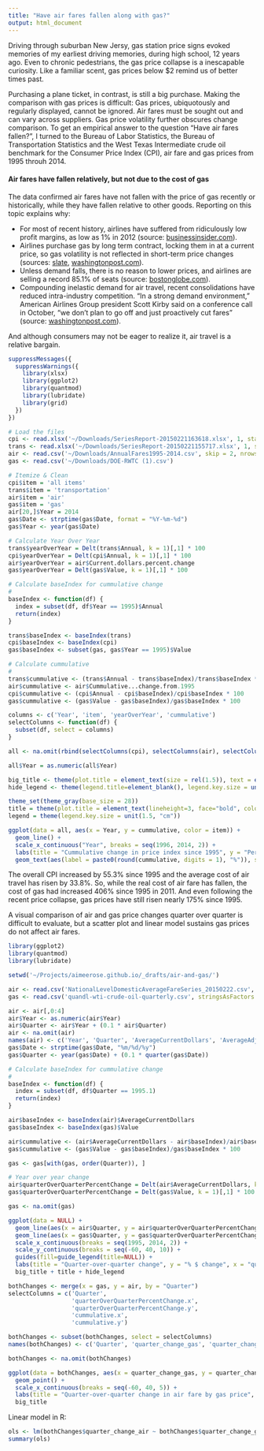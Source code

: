 ```yaml
---
title: "Have air fares fallen along with gas?"
output: html_document
---
```


Driving through suburban New Jersy, gas station price signs evoked memories of my earliest driving memories, during high school, 12 years ago. Even to chronic pedestrians, the gas price collapse is a inescapable curiosity. Like a familiar scent, gas prices below $2 remind us of better times past.

Purchasing a plane ticket, in contrast, is still a big purchase. Making the comparison with gas prices is difficult: Gas prices, ubiquotously and regularly displayed, cannot be ignored. Air fares must be sought out and can vary across suppliers. Gas price volatility further obscures change comparison. To get an empirical answer to the question "Have air fares fallen?", I turned to the Bureau of Labor Statistics, the Bureau of Transportation Statistics and the West Texas Intermediate crude oil benchmark for the Consumer Price Index (CPI), air fare and gas prices from 1995 throuh 2014.

#### Air fares have fallen relatively, but not due to the cost of gas

The data confirmed air fares have not fallen with the price of gas recently or historically, while they have fallen relative to other goods. Reporting on this topic explains why:

* For most of recent history, airlines have suffered from ridiculously low profit margins, as low as 1% in 2012 (source: [businessinsider.com](http://www.businessinsider.com/airlines-have-a-small-profit-margin-2012-6)).
* Airlines purchase gas by long term contract, locking them in at a current price, so gas volatility is not reflected in short-term price changes (sources: [slate](http://www.slate.com/articles/news_and_politics/politics/2014/12/fuel_prices_and_airfares_airlines_are_making_record_profits_don_t_bet_on.html), [washingtonpost.com](http://www.washingtonpost.com/blogs/wonkblog/wp/2015/01/20/airlines-could-slash-ticket-prices-as-fuel-costs-plummet-heres-why-they-wont/)).
* Unless demand falls, there is no reason to lower prices, and airlines are selling a record 85.1% of seats (source: [bostonglobe.com](http://www.bostonglobe.com/business/2014/11/17/fuel-prices-are-lower-why-aren-airline-tickets-cheaper/6IO8Hkcy4Norm71MzAvfaJ/story.html)).
* Compounding inelastic demand for air travel, recent consolidations have reduced intra-industry competition. "In a strong demand environment," American Airlines Group president Scott Kirby said on a conference call in October, "we don’t plan to go off and just proactively cut fares” (source: [washingtonpost.com](http://www.washingtonpost.com/blogs/wonkblog/wp/2015/01/20/airlines-could-slash-ticket-prices-as-fuel-costs-plummet-heres-why-they-wont/)).

And although consumers may not be eager to realize it, air travel is a relative bargain.

```r
suppressMessages({
  suppressWarnings({
    library(xlsx)
    library(ggplot2)
    library(quantmod)
    library(lubridate)
    library(grid)
  })
})

# Load the files
cpi <- read.xlsx('~/Downloads/SeriesReport-20150221163618.xlsx', 1, startRow = 11)
trans <- read.xlsx('~/Downloads/SeriesReport-20150221155717.xlsx', 1, startRow = 11)
air <- read.csv('~/Downloads/AnnualFares1995-2014.csv', skip = 2, nrows = 20, stringsAsFactors = FALSE)
gas <- read.csv('~/Downloads/DOE-RWTC (1).csv')

# Itemize & Clean
cpi$item = 'all items'
trans$item = 'transportation'
air$item = 'air'
gas$item = 'gas'
air[20,]$Year = 2014
gas$Date <- strptime(gas$Date, format = "%Y-%m-%d")
gas$Year <- year(gas$Date)

# Calculate Year Over Year
trans$yearOverYear = Delt(trans$Annual, k = 1)[,1] * 100
cpi$yearOverYear = Delt(cpi$Annual, k = 1)[,1] * 100
air$yearOverYear = air$Current.dollars.percent.change
gas$yearOverYear = Delt(gas$Value, k = 1)[,1] * 100

# Calculate baseIndex for cummulative change
#
baseIndex <- function(df) {
  index = subset(df, df$Year == 1995)$Annual
  return(index)
}

trans$baseIndex <- baseIndex(trans)
cpi$baseIndex <- baseIndex(cpi)
gas$baseIndex <- subset(gas, gas$Year == 1995)$Value

# Calculate cummulative
#
trans$cummulative <- (trans$Annual - trans$baseIndex)/trans$baseIndex * 100
air$cummulative <- air$Cummulative...change.from.1995
cpi$cummulative <- (cpi$Annual - cpi$baseIndex)/cpi$baseIndex * 100
gas$cummulative <- (gas$Value - gas$baseIndex)/gas$baseIndex * 100

columns <- c('Year', 'item', 'yearOverYear', 'cummulative')
selectColumns <- function(df) {
  subset(df, select = columns)
}

all <- na.omit(rbind(selectColumns(cpi), selectColumns(air), selectColumns(gas)))

all$Year = as.numeric(all$Year)

big_title <- theme(plot.title = element_text(size = rel(1.5)), text = element_text(size=28, lineheight=2))
hide_legend <- theme(legend.title=element_blank(), legend.key.size = unit(2, "cm"))

theme_set(theme_gray(base_size = 28))
title = theme(plot.title = element_text(lineheight=3, face="bold", color="black", size = rel(1.67), vjust = 3))
legend = theme(legend.key.size = unit(1.5, "cm"))

ggplot(data = all, aes(x = Year, y = cummulative, color = item)) +
  geom_line() +
  scale_x_continuous("Year", breaks = seq(1996, 2014, 2)) +
  labs(title = "Cummulative change in price index since 1995", y = "Percent change", size = 12) +
  geom_text(aes(label = paste0(round(cummulative, digits = 1), "%")), size = 8, fontface = 2) + title + legend + hide_legend

```

The overall CPI increased by 55.3% since 1995 and the average cost of air travel has risen by 33.8%. So, while the real cost of air fare has fallen, the cost of gas had increased 406% since 1995 in 2011. And even following the recent price collapse, gas prices have still risen nearly 175% since 1995.

A visual comparison of air and gas price changes quarter over quarter is difficult to evaluate, but a scatter plot and linear model sustains gas prices do not affect air fares.

```r
library(ggplot2)
library(quantmod)
library(lubridate)

setwd('~/Projects/aimeerose.github.io/_drafts/air-and-gas/')

air <- read.csv('NationalLevelDomesticAverageFareSeries_20150222.csv', stringsAsFactors = FALSE)
gas <- read.csv('quandl-wti-crude-oil-quarterly.csv', stringsAsFactors = FALSE)

air <- air[,0:4]
air$Year <- as.numeric(air$Year)
air$Quarter <- air$Year + (0.1 * air$Quarter)
air <- na.omit(air)
names(air) <- c('Year', 'Quarter', 'AverageCurrentDollars', 'AverageAdjustedDollars')
gas$Date <- strptime(gas$Date, "%m/%d/%y")
gas$Quarter <- year(gas$Date) + (0.1 * quarter(gas$Date))

# Calculate baseIndex for cummulative change
#
baseIndex <- function(df) {
  index = subset(df, df$Quarter == 1995.1)
  return(index)
}

air$baseIndex <- baseIndex(air)$AverageCurrentDollars
gas$baseIndex <- baseIndex(gas)$Value

air$cummulative <- (air$AverageCurrentDollars - air$baseIndex)/air$baseIndex * 100
gas$cummulative <- (gas$Value - gas$baseIndex)/gas$baseIndex * 100

gas <- gas[with(gas, order(Quarter)), ]

# Year over year change
air$quarterOverQuarterPercentChange = Delt(air$AverageCurrentDollars, k = 1)[,1] * 100
gas$quarterOverQuarterPercentChange = Delt(gas$Value, k = 1)[,1] * 100

gas <- na.omit(gas)

ggplot(data = NULL) +
  geom_line(aes(x = air$Quarter, y = air$quarterOverQuarterPercentChange, colour = "air")) + 
  geom_line(aes(x = gas$Quarter, y = gas$quarterOverQuarterPercentChange, colour = "gas")) +
  scale_x_continuous(breaks = seq(1995, 2014, 2)) +
  scale_y_continuous(breaks = seq(-60, 40, 10)) +
  guides(fill=guide_legend(title=NULL)) +
  labs(title = "Quarter-over-quarter change", y = "% $ change", x = "quarter") +
  big_title + title + hide_legend
```

```r

bothChanges <- merge(x = gas, y = air, by = "Quarter")
selectColumns = c('Quarter',
                  'quarterOverQuarterPercentChange.x',
                  'quarterOverQuarterPercentChange.y',
                  'cummulative.x',
                  'cummulative.y')

bothChanges <- subset(bothChanges, select = selectColumns)
names(bothChanges) <- c('Quarter', 'quarter_change_gas', 'quarter_change_air', 'cummulative_change_gas', 'cummulative_change_air')

bothChanges <- na.omit(bothChanges)

ggplot(data = bothChanges, aes(x = quarter_change_gas, y = quarter_change_air)) +
  geom_point() +
  scale_x_continuous(breaks = seq(-60, 40, 5)) +
  labs(title = "Quarter-over-quarter change in air fare by gas price", x = "% change gas", y = "% change air") +
  big_title
```

Linear model in R:
```r
ols <- lm(bothChanges$quarter_change_air ~ bothChanges$quarter_change_gas)
summary(ols)
```
